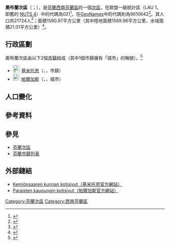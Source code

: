 {{Infobox settlement
| name                    = 奧布蘭次區
| settlement_type         = [[芬蘭次區|次區]]
| native_name             =Turunmaan seutukunta
| native_name_lang        = fi
| image_map               =Turunmaan.seutukunta.sijainti.Suomi.2020.svg
| subdivision_type        = [[世界政區索引|國家]]
| subdivision_name        = {{flag|Finland}}
| subdivision_type1        = [[芬蘭行政區|行政區]]
| subdivision_name1        = [[西南芬蘭區|西南芬蘭區]]
| population_footnotes    = <ref name="Population" />
| population_total        = 21724
| population_as_of        = 2020
| area_footnotes          = <ref name="Area" />
| area_total_km2          = 1590.97
| area_land_km2           = 1569.96
| area_water_km2          = 21.01
| population_density_km2  = auto
| coordinates             = {{Coord|60.11861|22.02020|display=title,inline}}
| coordinates_footnotes   = <ref name="GeoNames" />
| timezone1               = [[歐洲東部時間|EET]]<ref>{{Cite web|url=https://www.timeanddate.com/worldclock/finland/helsinki|title=Current Local Time in Helsinki, Finland|website=Time and Date|language=en|access-date=2020-07-16|archive-date=2020-08-04|archive-url=https://web.archive.org/web/20200804053117/https://www.timeanddate.com/worldclock/finland/helsinki|dead-url=no}}</ref>
| utc_offset1             = +2
| timezone1_DST           = [[歐洲東部夏令時間|EEST]]<ref>{{Cite web|url=https://www.timeanddate.com/time/change/finland/helsinki|title=Clock Changes in Helsinki, Finland|website=Time and Date|language=en|access-date=2020-07-16|archive-date=2020-08-04|archive-url=https://web.archive.org/web/20200804053109/https://www.timeanddate.com/time/change/finland/helsinki|dead-url=no}}</ref>
| utc_offset1_DST         = +3
| blank_name              = [[GeoNames|GeoNames]]<ref name="GeoNames" />
| blank_info              = 9610642
| blank1_name             = LAU 1（NUTS 4）<ref name="LAU" />
| blank1_info              = 021
}}
'''奧布蘭次區'''（{{lang-sv|Åboland}}；{{lang-fi|Turunmaan seutukunta}}），是[[芬蘭共和國|芬蘭]][[西南芬蘭區|西南芬蘭區]]的一個[[芬蘭次區|次區]]，在歐盟一級{{tsl|fr|Unité administrative locale|地方行政單位}}統計區（LAU 1，即舊的 [[地域統計單位命名法|NUTS 4]]）中的代碼為021<ref name="LAU">{{Cite web |url=http://tilastokeskus.fi/meta/luokitukset/seutukunta/001-2013/index_sv.html |title=Förteckning över ekonomiska regioner |publisher=Statistikcentralen |language=sv |access-date=2013-12-25 |archive-date=2013-11-11 |archive-url=https://web.archive.org/web/20131111091437/http://tilastokeskus.fi/meta/luokitukset/seutukunta/001-2013/index_sv.html |dead-url=no }}</ref>，在[[GeoNames|GeoNames]]中的代碼則為9610642<ref name="GeoNames">{{Cite web |url = https://www.geonames.org/9610642 |title = GeoNames - Åboland-Turunmaa (9610642) |access-date = 2020-07-14 |website=[[GeoNames|GeoNames]] |language = en}}</ref>。其人口共21724人<ref name="Population">{{Cite web |url = http://pxnet2.stat.fi/PXWeb/pxweb/fi/StatFin/StatFin__vrm__vamuu/statfin_vamuu_pxt_11lj.px/table/tableViewLayout1/ |title = Väestörakenteen ennakkotiedot alueittain, 2020M01*-2020M05* |date = 2020-01-31 |publisher = Tilastokeskus |access-date = 2020-07-13 |language = fi |archive-date = 2020-12-14 |archive-url = https://web.archive.org/web/20201214201953/http://pxnet2.stat.fi/PXWeb/pxweb/fi/StatFin/StatFin__vrm__vamuu/statfin_vamuu_pxt_11lj.px/ |dead-url = yes }}</ref>；面積1590.97平方公里（其中陸地面積1569.96平方公里，水域面積21.01平方公里）<ref name="Area">{{Cite web |url = https://www.maanmittauslaitos.fi/sites/maanmittauslaitos.fi/files/attachments/2020/01/Vuoden_2020_pinta-alatilasto_kunnat_maakunnat.xlsx |title = Pinta-alat kunnittain (Excel) 2020-01-01 |date = 2020-01-01 |publisher = Maanmittauslaitos |access-date = 2020-07-13 |language = fi |archive-date = 2020-07-10 |archive-url = https://web.archive.org/web/20200710123737/https://www.maanmittauslaitos.fi/sites/maanmittauslaitos.fi/files/attachments/2020/01/Vuoden_2020_pinta-alatilasto_kunnat_maakunnat.xlsx |dead-url = yes }}</ref>。

== 行政區劃 ==
奧布蘭次區由以下2個[[芬蘭市鎮|市鎮]]組成（其中1個市鎮擁有「城市」的稱號）。<ref name="Lappi">{{Cite web |language=fi |url=http://www.patio.fi/PatioWeb/facelets/suomenaluejaot/suomenaluejaot.faces |title=Finlands regionindelning på |website=www.patio.fi. |archive-url=https://web.archive.org/web/20121022111321/http://www.patio.fi/PatioWeb/facelets/suomenaluejaot/suomenaluejaot.faces |archive-date=2012-10-22 |access-date=2020-07-20 |dead-url=no }}</ref>
* [[File:Dragsfjärd.vaakuna.svg|23px]] [[基米托恩|基米托恩]]（{{lang-sv|Kimitoön}}、{{lang-fi|Kemiönsaari}}，市鎮）
* [[File:Nagu.vapen.Nauvo.vaakuna.svg|23px]] [[帕爾加斯|帕爾加斯]]（{{lang-sv|Pargas}}、{{lang-fi|Parainen}}，城市）

== 人口變化 ==
{{Bar box
|title   =  奧布蘭次區1980年－2010年的人口變化圖
|titlebar=  #DDD
|width   =  600px
|barwidth=  500px
|left1   =  年
|right1  =  人口
|float   =  left
|bars    =  
{{bar pixel|1980|#0099FF|470||23 585}}
{{bar pixel|1985|#0099FF|477||23 912}}
{{bar pixel|1990|#0099FF|480||24 083}}
{{bar pixel|1995|#0099FF|471||23 624}}
{{bar pixel|2000|#0099FF|458||22 958}}
{{bar pixel|2005|#0099FF|454||22 760}}
{{bar pixel|2010|#0099FF|452||22 692}}
|caption = 來源：Tilastokeskus.<ref>{{Cite web | url = http://pxnet2.stat.fi/PXWeb/pxweb/fi/StatFin/StatFin__vrm__vaerak/statfin_vaerak_pxt_011.px | title = Väestö kielen mukaan sekä ulkomaan kansalaisten määrä ja maa-pinta-ala alueittain 1980 - 2016 | publisher = Tilastokeskus | access-date = 2018-01-18 | language = fi | archive-url = https://web.archive.org/web/20180617142223/http://pxnet2.stat.fi/PXWeb/pxweb/fi/StatFin/StatFin__vrm__vaerak/statfin_vaerak_pxt_011.px | archive-date = 2018-06-17 | dead-url = yes }}</ref>
}}
{{clear}}

== 參考資料 ==
{{reflist}}

== 參見 ==
* [[芬蘭次區|芬蘭次區]]
* [[芬蘭市鎮列表|芬蘭市鎮列表]]

== 外部鏈結 ==
* [http://www.kemionsaari.fi/ Kemiönsaaren kunnan kotisivut（基米托恩官方網站）] {{Wayback|url=http://www.kemionsaari.fi/ |date=20201201050135 }} {{fi icon}}
* [http://www.parainen.fi/ Paraisten kaupungin kotisivut（帕爾加斯官方網站）] {{Wayback|url=http://www.parainen.fi/ |date=20050129210926 }} {{fi icon}}

{{芬蘭次區}}
[[Category:芬蘭次區|Category:芬蘭次區]]
[[Category:西南芬蘭區|Category:西南芬蘭區]]
